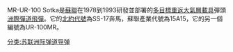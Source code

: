 {{Infobox Weapon
|is_missile=yes
|name = MR-UR-100 Sotka<br/>Strategic missile complex 15P015 (MR-UR-100) with 15A15 missile<br/><small>[[北約代號|北約代號]]：SS-17「奔馬」</small>
|image =
|type = [[洲際彈道導彈|洲際彈道導彈]]
|vehicle_range = 從1000公里至
*多目標重返大氣層載具時10250公里
*單彈頭時10320 公里
|filling = 1 或 4
|yield = 1×3.4Mt or 4×0.4 Mt
|engine = 兩段液態推進劑 + 一段固態推進劑<br>
第1段: 一個RD-0229主引擎和一個4噴嘴的15D167引擎<br>
第2段: 一個15D169引擎<br>
第3段: 一個15D171固態推進引擎
|guidance = [[慣性導引|慣性導引]]
|cep = 10000公里時小於500公尺
|speed = 
|length = 22.51 公尺
|diameter = 2.25 公尺
|weight = 71.2 頓
|payload_capacity = 2100 公斤
|manufacturer = 由[[南方设计局|南方设计局]]設計
|unit_cost =
|service = 1975–1995
|used_by = {{USSR}}<br/>{{RUS}}
}}
MR-UR-100 Sotka是[[蘇聯|蘇聯]]在1978到1993研發並部署的[[多目標重返大氣層載具|多目標重返大氣層載具]]彈頭[[洲際彈道飛彈|洲際彈道飛彈]]。它的[[北約代號|北約代號]]為SS-17奔馬，蘇聯產業代號為15A15，它的另一個編號為UR-100MR。

{{Russian and Soviet missiles|SSM}}
{{Russian and Soviet military designation sequences}}
[[分类:苏联洲际弹道导弹|分类:苏联洲际弹道导弹]]